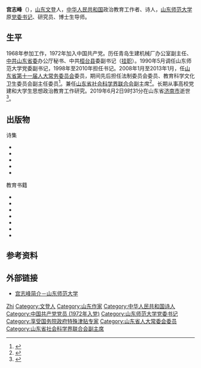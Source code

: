 {{人物信息框
| 姓名     = 宫志峰
| 性别     = 男
| 出生日期 = 1949年12月
| 出生地点 = {{PRC}}[[山东省|山东省]][[膠東行署區|膠東行署區]][[東海專區|東海專區]][[文登县|文登县]]
| 逝世日期 = {{Dda|2019|6|2|1949|12}}
| 逝世地点 = {{PRC}}[[山东省|山东省]][[济南市|济南市]]
| 职业     = [[诗人|诗人]]
| 民族     = [[汉族|汉族]]
| 政党     = [[中国共产党|中国共产党]]
| 儿女     = 
}}
'''宫志峰'''（{{bd|1949年|12月|2019年|6月2日|catIdx=Gong}}），[[山东省|山东]][[文登县|文登]]人，[[中华人民共和国|中华人民共和国]]政治教育工作者、诗人，[[山东师范大学|山东师范大学]]原[[党委书记|党委书记]]、研究员、博士生导师。

==生平==
1968年参加工作，1972年加入中国共产党。历任青岛生建机械厂办公室副主任、[[中共山东省委|中共山东省委]]办公厅秘书、中共[[桓台县|桓台县]]委副书记（[[挂职|挂职]]）。1990年5月调任山东师范大学党委副书记，1998年至2010年担任书记。2008年1月至2013年1月，任[[山东省人民代表大会常务委员会|山东省第十一届人大常务委员会]]委员，期间先后担任法制委员会委员、教育科学文化卫生委员会副主任委员<ref>{{cite web |title=山东省人民代表大会公告 |url=http://www.dzwww.com/2011/sdlh/jtblh/dzrb/201102/t20110218_6173200.htm |publisher=[[大众日报|大众日报]] |date=2011-02-18 |accessdate=2020-08-23 |archive-date=2011-11-27 |archive-url=https://web.archive.org/web/20111127170953/http://www.dzwww.com/2011/sdlh/jtblh/dzrb/201102/t20110218_6173200.htm |dead-url=no }}</ref>。兼任[[山东省社会科学界联合会|山东省社会科学界联合会]]副主席<ref>{{cite web |title=宫志峰诗歌作品研讨会在济举行 |url=http://ent.sina.com.cn/x/2005-12-18/0758932382.html |publisher=大众网 |date=2005-12-18}}</ref>。长期从事高校党建和大学生思想政治教育工作研究。2019年6月2日9时31分在山东省[[济南市|济南市]]逝世<ref>{{cite web |title=山东师范大学原党委书记宫志峰逝世，享年70岁 |url=https://www.thepaper.cn/newsDetail_forward_3591743 |publisher=澎湃新闻 |date=2019-06-02 |accessdate=2020-08-23 |archive-date=2019-06-03 |archive-url=https://web.archive.org/web/20190603020653/https://www.thepaper.cn/newsDetail_forward_3591743 |dead-url=no }}</ref>。
==出版物==
{{ref begin}}
;诗集
*{{cite book |author=宫志峰 |title=拨动心中的琴弦 |date=2009 |publisher=泰山出版社 |location=济南 |isbn=978-7-80634-820-8}}
*{{cite book |author=宫志峰 |title=飘雪的季节 |date=2009 |publisher=泰山出版社 |location=济南 |isbn=978-7-80634-718-8}}
*{{cite book |author=宫志峰 |title=春天的问询 |date=2007 |publisher=泰山出版社 |location=济南 |isbn=978-7-80634-604-4}}
*{{cite book |author=宫志峰 |title=未来的记忆 |date=2005 |publisher=泰山出版社 |location=济南 |isbn=7-80634-507-8}}
*{{cite book |author=宫志峰 |title=捧一束鲜花 |date=2000 |publisher=山东文艺出版社 |location=济南}}
;教育书籍
*{{cite book |author=宫志峰 |author2=李纪岩 |author3=李在武 |title=大学生社会主义核心价值体系建设研究 |date=2012 |publisher=人民出版社 |location=北京 |isbn=978-7-01-011386-9}}
*{{cite book |author=宫志峰 |title=走过校园的石阶: 大学二十年 |date=2011 |publisher=山东人民出版社 |location=济南 |isbn=978-7-209-05674-8}}
*{{cite book |author=宫志峰 |title=思与行: 当代大学生思想政治教育创新研究 |date=2007 |publisher=山东人民出版社 |location=济南 |isbn=978-7-209-04283-3}}
*{{cite book |editor=宫志峰 |title=与共和国同行 |date=1999 |publisher=泰山出版社 |location=济南 |isbn=7-80634-133-1}}
*{{cite book |editor=宫志峰 |title=人生寄语: 献给当代大学生的话 |date=1997 |publisher=山东友谊出版社 |location=济南 |isbn=7-80551-955-2}}
*{{cite book |editor=宫志峰等 |title=高校军训述论 |date=1996 |publisher=南海出版公司 |location=海口 |isbn=7-5442-0710-2}}
*{{cite book |editor=宫志峰等 |title=大学生入党教程 |date=1994 |publisher=中国人事出版社 |location=北京 |isbn=7-80076-623-3}}
{{ref end}}
==参考资料==
{{reflist}}
==外部链接==
*[https://web.archive.org/web/20190119060740/http://www.marx.sdnu.edu.cn/info/1075/1934.htm 宫志峰简介－山东师范大学]
{{start box}}
{{s-ppo}}
{{s-before|[[周志仁_(1936年)|周志仁]]}}
{{s-title|[[山东师范大学|山东师范大学]]党委书记|1998年8月－2010年5月}}
{{s-after|[[商志晓|商志晓]]}}
{{end box}}
{{Authority control}}
{{DEFAULTSORT:Gong}}
[[Category:宫姓|Zhi]]
[[Category:文登人|Category:文登人]]
[[Category:山东作家|Category:山东作家]]
[[Category:中华人民共和国诗人|Category:中华人民共和国诗人]]
[[Category:中国共产党党员_(1972年入党)|Category:中国共产党党员 (1972年入党)]]
[[Category:山东师范大学党委书记|Category:山东师范大学党委书记]]
[[Category:享受国务院政府特殊津贴专家|Category:享受国务院政府特殊津贴专家]]
[[Category:山东省人大常委会委员|Category:山东省人大常委会委员]]
[[Category:山东省社会科学界联合会副主席|Category:山东省社会科学界联合会副主席]]